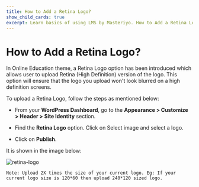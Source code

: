 ---
title: How to Add a Retina Logo?
show_child_cards: true
excerpt: Learn basics of using LMS by Masteriyo. How to Add a Retina Logo.
---

# How to Add a Retina Logo?

In Online Education theme, a Retina Logo option has been introduced which allows user to upload Retina (High Definition) version of the logo. This option will ensure that the logo you upload won't look blurred on a high definition screens.

To upload a Retina Logo, follow the steps as mentioned below:

- From your **WordPress Dashboard**, go to the **Appearance > Customize > Header > Site Identity** section.

- Find the **Retina Logo** option. Click on Select image and select a logo.

- Click on **Publish**.

It is shown in the image below:

![retina-logo](https://user-images.githubusercontent.com/109593521/184345360-a9d328ab-7f97-4eb8-8d04-a724cdfad236.png)

```
Note: Upload 2X times the size of your current logo. Eg: If your current logo size is 120*60 then upload 240*120 sized logo.
```
